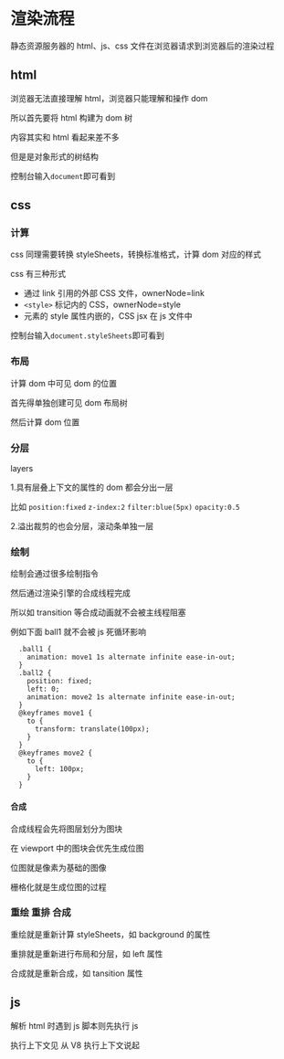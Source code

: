 # 渲染流程

静态资源服务器的 html、js、css 文件在浏览器请求到浏览器后的渲染过程

## html

浏览器无法直接理解 html，浏览器只能理解和操作 dom

所以首先要将 html 构建为 dom 树

内容其实和 html 看起来差不多

但是是对象形式的树结构

控制台输入`document`即可看到

## css

### 计算

css 同理需要转换 styleSheets，转换标准格式，计算 dom 对应的样式

css 有三种形式

- 通过 link 引用的外部 CSS 文件，ownerNode=link
- `<style>` 标记内的 CSS，ownerNode=style
- 元素的 style 属性内嵌的，CSS jsx 在 js 文件中

控制台输入`document.styleSheets`即可看到

### 布局

计算 dom 中可见 dom 的位置

首先得单独创建可见 dom 布局树

然后计算 dom 位置

### 分层

layers

1.具有层叠上下文的属性的 dom 都会分出一层

比如 `position:fixed` `z-index:2` `filter:blue(5px)` `opacity:0.5`

2.溢出裁剪的也会分层，滚动条单独一层

### 绘制

绘制会通过很多绘制指令

然后通过渲染引擎的合成线程完成

所以如 transition 等合成动画就不会被主线程阻塞

例如下面 ball1 就不会被 js 死循环影响

```
  .ball1 {
    animation: move1 1s alternate infinite ease-in-out;
  }
  .ball2 {
    position: fixed;
    left: 0;
    animation: move2 1s alternate infinite ease-in-out;
  }
  @keyframes move1 {
    to {
      transform: translate(100px);
    }
  }
  @keyframes move2 {
    to {
      left: 100px;
    }
  }
```

#### 合成

合成线程会先将图层划分为图块

在 viewport 中的图块会优先生成位图

位图就是像素为基础的图像

栅格化就是生成位图的过程

### 重绘 重排 合成

重绘就是重新计算 styleSheets，如 background 的属性

重排就是重新进行布局和分层，如 left 属性

合成就是重新合成，如 tansition 属性

## js

解析 html 时遇到 js 脚本则先执行 js

执行上下文见 从 V8 执行上下文说起
